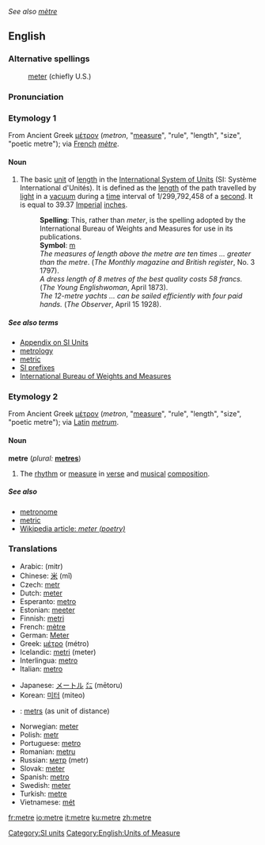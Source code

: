 ''See also [[mètre]]''
==English==
===Alternative spellings===
:[[meter]] (chiefly U.S.)

===Pronunciation===
:{{IPA|/ˈmiːtə(r)/}}
:{{SAMPA|/"mi:t@(r)/}}

{{wikipedia}}
===Etymology 1===
From Ancient Greek [[μέτρον]] (''metron'', "[[measure]]", "rule", "length", "size", "poetic metre"); via [[French]] ''[[mètre]]''.

====Noun====
# The basic [[unit]] of [[length]] in the [[International System of Units]] (SI: Système International d'Unités). It is defined as the [[length]] of the path travelled by [[light]] in a [[vacuum]] during a [[time]] interval of 1/299,792,458 of a [[second]]. It is equal to 39.37 [[Imperial]] [[inch]]es.
#: '''Spelling''': This, rather than ''meter'', is the spelling adopted by the International Bureau of Weights and Measures for use in its publications.
#: '''Symbol''': [[m]]
#: ''The measures of length above the metre are ten times ... greater than the metre''. (''The Monthly magazine and British register'', No. 3 1797).
#: ''A dress length of 8 metres of the best quality costs 58 francs.'' (''The Young Englishwoman'', April 1873).
#: ''The 12-metre yachts ... can be sailed efficiently with four paid hands.'' (''The Observer'', April 15 1928).

=====See also terms=====
* [[Wiktionary_Appendix:SI_units|Appendix on SI Units]]
* [[metrology]] 
* [[metric]]
* [http://www1.bipm.org/en/si/prefixes.html SI prefixes]
* [http://www1.bipm.org/en/si/base_units/metre.html International Bureau of Weights and Measures]

===Etymology 2===
From Ancient Greek [[μέτρον]] (''metron'', "[[measure]]", "rule", "length", "size", "poetic metre"); via [[Latin]] ''[[metrum]]''.

====Noun====
'''metre''' (''plural:'' '''[[metres]]''')
# The [[rhythm]] or [[measure]] in [[verse]] and [[musical]] [[composition]].

=====See also=====
* [[metronome]]
* [[metric]]
* [[w:meter (poetry)|Wikipedia article: ''meter (poetry)'']]

===Translations===
{{top}}
*Arabic: {{ARchar|[[متر]]}} (mitr) {{m}}
*Chinese: [[米]] (mǐ)
*Czech: [[metr]] {{m}}
*Dutch: [[meter]] {{m}}
*Esperanto: [[metro]]
*Estonian: [[meeter]]
*Finnish: [[metri]]
*French: [[mètre]] {{m}}
*German: [[Meter]] {{m}}
*Greek: [[μέτρο]] (métro) {{n}}
*Icelandic: [[metri]] (meter)
*Interlingua: [[metro]]
*Italian: [[metro]] {{m}}
{{mid}}
*Japanese: [[メートル]] [[㍍]] (mētoru)
*Korean: [[미터]] (miteo)
*{{lv}}: [[metrs]] {{m}} (as unit of distance)
*Norwegian: [[meter]] {{m}}
*Polish: [[metr]] {{m}}
*Portuguese: [[metro]] {{m}}
*Romanian: [[metru]] {{m}}
*Russian: [[метр]] (metr) {{m}}
*Slovak: [[meter#Slovak|meter]] {{m}}
*Spanish: [[metro]] {{m}}
*Swedish: [[meter#Swedish|meter]]
*Turkish: [[metre#Turkish|metre]]
*Vietnamese: [[mét]]
{{bottom}}

[[Category:SI units]]
[[Category:English:Units of Measure]]

[[fr:metre]]
[[io:metre]]
[[it:metre]]
[[ku:metre]]
[[zh:metre]]